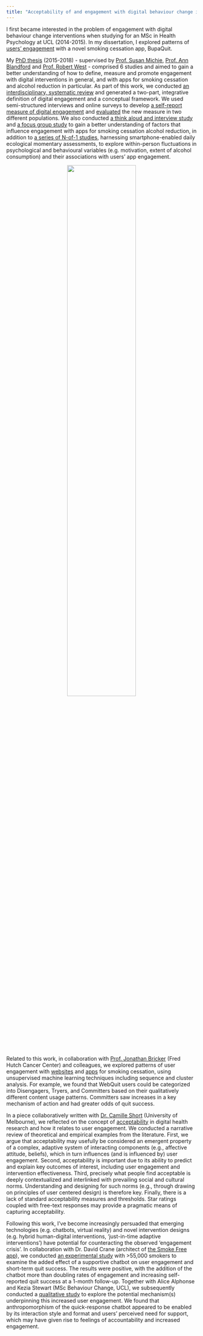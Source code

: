 ```yaml
---
title: "Acceptability of and engagement with digital behaviour change interventions"
---
```

I first became interested in the problem of engagement with digital behaviour change interventions when studying for an MSc in Health Psychology at UCL (2014-2015). In my dissertation, I explored patterns of <a href="https://shop.bps.org.uk/health-psychology-update-vol-26-no-1-spring-2017">users' engagement</a> with a novel smoking cessation app, BupaQuit. 

My <a href="https://discovery.ucl.ac.uk/id/eprint/10063428/">PhD thesis</a> (2015-2018) - supervised by <a href="https://www.ucl.ac.uk/pals/people/susan-michie">Prof. Susan Michie</a>, <a href="https://uclic.ucl.ac.uk/people/ann-blandford">Prof. Ann Blandford</a> and <a href="https://www.ucl.ac.uk/hbrc/tobacco/westr.html">Prof. Robert West</a> - comprised 6 studies and aimed to gain a better understanding of how to define, measure and promote engagement with digital interventions in general, and with apps for smoking cessation and alcohol reduction in particular. As part of this work, we conducted <a href="https://academic.oup.com/tbm/article/7/2/254/4563238">an interdisciplinary, systematic review</a> and generated a two-part, integrative definition of digital engagement and a conceptual framework. We used semi-structured interviews and online surveys to develop <a href="https://academic.oup.com/tbm/article/10/1/267/5423758">a self-report measure of digital engagement</a> and <a href="https://www.jmir.org/2019/11/e16197/">evaluated</a> the new measure in two different populations. We also conducted <a href="https://bmcmedinformdecismak.biomedcentral.com/articles/10.1186/s12911-017-0422-8">a think aloud and interview study</a> and <a href="https://journals.sagepub.com/doi/full/10.1177/2055207618785841">a focus group study</a> to gain a better understanding of factors that influence engagement with apps for smoking cessation alcohol reduction, in addition to <a href="https://mhealth.jmir.org/2019/10/e14098/">a series of N-of-1 studies</a>, harnessing smartphone-enabled daily ecological momentary assessments, to explore within-person fluctuations in psychological and behavioural variables (e.g. motivation, extent of alcohol consumption) and their associations with users’ app engagement.

<center>![](engagement.jpg){width=60%}</center>

Related to this work, in collaboration with <a href="https://www.fredhutch.org/en/faculty-lab-directory/bricker-jonathan.html">Prof. Jonathan Bricker</a> (Fred Hutch Cancer Center) and colleagues, we explored patterns of user engagement with <a href="https://doi.org/10.1093/ntr/ntab008">websites</a> and <a href="https://www.jmir.org/2022/8/e39208/">apps</a> for smoking cessation, using unsupervised machine learning techniques including sequence and cluster analysis. For example, we found that WebQuit users could be categorized into Disengagers, Tryers, and Committers based on their qualitatively different content usage patterns. Committers saw increases in a key mechanism of action and had greater odds of quit success.

In a piece collaboratively written with <a href="https://findanexpert.unimelb.edu.au/profile/847016-camille-short">Dr. Camille Short</a> (University of Melbourne), we reflected on the concept of <a href="https://doi.org/10.1093/tbm/ibab048">acceptability</a> in digital health research and how it relates to user engagement. We conducted a narrative review of theoretical and empirical examples from the literature. First, we argue that acceptability may usefully be considered an emergent property of a complex, adaptive system of interacting components (e.g., affective attitude, beliefs), which in turn influences (and is influenced by) user engagement. Second, acceptability is important due to its ability to predict and explain key outcomes of interest, including user engagement and intervention effectiveness. Third, precisely what people find acceptable is deeply contextualized and interlinked with prevailing social and cultural norms. Understanding and designing for such norms (e.g., through drawing on principles of user centered design) is therefore key. Finally, there is a lack of standard acceptability measures and thresholds. Star ratings coupled with free-text responses may provide a pragmatic means of capturing acceptability.

Following this work, I've become increasingly persuaded that emerging technologies (e.g. chatbots, virtual reality) and novel intervention designs (e.g. hybrid human-digital interventions, 'just-in-time adaptive interventions') have potential for counteracting the observed ‘engagement crisis’. In collaboration with Dr. David Crane (architect of <a href="https://smokefreeapp.com/">the Smoke Free app</a>), we conducted <a href="https://journals.sagepub.com/doi/full/10.1177/2055207619880676">an experimental study</a> with >55,000 smokers to examine the added effect of a supportive chatbot on user engagement and short-term quit success. The results were positive, with the addition of the chatbot more than doubling rates of engagement and increasing self-reported quit success at a 1-month follow-up. Together with Alice Alphonse and Kezia Stewart (MSc Behaviour Change, UCL), we subsequently conducted a <a href="https://formative.jmir.org/2022/7/e36869">qualitative study</a> to explore the potential mechanism(s) underpinning this increased user engagement. We found that anthropomorphism of the quick-response chatbot appeared to be enabled by its interaction style and format and users’ perceived need for support, which may have given rise to feelings of accountability and increased engagement.
